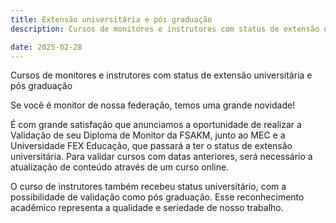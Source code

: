 ```yaml
---
title: Extensão universitária e pós graduação
description: Cursos de monitores e instrutores com status de extensão universitária e pós graduação

date: 2025-02-28
---
```


Cursos de monitores e instrutores com status de extensão universitária e pós graduação

Se você é monitor de nossa federação, temos uma grande novidade!

É com grande satisfação que anunciamos a oportunidade de realizar a Validação de seu Diploma de Monitor da FSAKM, junto ao MEC e a Universidade FEX Educação, que passará a ter o status de extensão universitária. Para validar cursos com datas anteriores, será necessário a atualização de conteúdo através de um curso online.

O curso de instrutores também recebeu status universitário, com a possibilidade de validação como pós graduação. Esse reconhecimento acadêmico representa a qualidade e seriedade de nosso trabalho.

